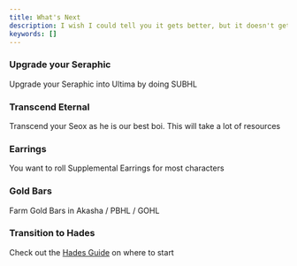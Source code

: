 ```yaml
---
title: What's Next
description: I wish I could tell you it gets better, but it doesn't get better
keywords: []
---
```


<Steps>
<Step>

### Upgrade your Seraphic

Upgrade your Seraphic into Ultima by doing SUBHL

</Step>

<Step>

### Transcend Eternal

Transcend your Seox as he is our best boi.
This will take a lot of resources

</Step>

<Step>

### Earrings

You want to roll Supplemental Earrings for most characters

</Step>

<Step>

### Gold Bars

Farm Gold Bars in Akasha / PBHL / GOHL

</Step>

<Step>

### Transition to Hades

Check out the [Hades Guide](/docs/hades) on where to start

</Step>
</Steps>
